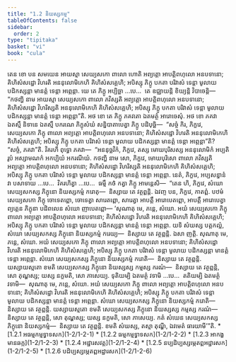 ```yaml
---
title: "1.2 និយស្សកម្ម"
tableOfContents: false
sidebar:
  order: 2
type: "tipitaka"
basket: "vi"
book: "cula"
---
```



<DynamicBreadcrumb />

<Division number="11" book="cula">

<Paragraph number="61" book="cula">
តេន ខោ បន សមយេន អាយស្មា សេយ្យសកោ ពាលោ ហោតិ អព្យត្តោ អាបត្តិពហុលោ អនបទានោ; គិហិសំសដ្ឋោ វិហរតិ អននុលោមិកេហិ គិហិសំសគ្គេហិ; អបិស្សុ ភិក្ខូ បកតា បរិវាសំ ទេន្តា មូលាយ បដិកស្សន្តា មានត្តំ ទេន្តា អព្ភេន្តា. យេ តេ ភិក្ខូ អប្បិច្ឆា …បេ…  តេ ឧជ្ឈាយន្តិ ខិយ្យន្តិ វិបាចេន្តិ—  “កថញ្ហិ នាម អាយស្មា សេយ្យសកោ ពាលោ ភវិស្សតិ អព្យត្តោ អាបត្តិពហុលោ អនបទានោ; គិហិសំសដ្ឋោ វិហរិស្សតិ អននុលោមិកេហិ គិហិសំសគ្គេហិ; អបិស្សុ ភិក្ខូ បកតា បរិវាសំ ទេន្តា មូលាយ បដិកស្សន្តា មានត្តំ ទេន្តា អព្ភេន្តា”តិ. អថ ខោ តេ ភិក្ខូ ភគវតោ ឯតមត្ថំ អារោចេសុំ.


</Paragraph>

<Paragraph number="62" book="cula">
អថ ខោ ភគវា ឯតស្មឹ និទានេ ឯតស្មឹ បករណេ ភិក្ខុសំឃំ សន្និបាតាបេត្វា ភិក្ខូ បដិបុច្ឆិ—  “សច្ចំ កិរ, ភិក្ខវេ, សេយ្យសកោ ភិក្ខុ ពាលោ អព្យត្តោ អាបត្តិពហុលោ អនបទានោ; គិហិសំសដ្ឋោ វិហរតិ អននុលោមិកេហិ គិហិសំសគ្គេហិ; អបិស្សុ ភិក្ខូ បកតា បរិវាសំ ទេន្តា មូលាយ បដិកស្សន្តា មានត្តំ ទេន្តា អព្ភេន្តា”តិ? “សច្ចំ, ភគវា”តិ. វិគរហិ ពុទ្ធោ ភគវា—  “អននុច្ឆវិកំ, ភិក្ខវេ, តស្ស មោឃបុរិសស្ស អននុលោមិកំ អប្បតិរូបំ អស្សាមណកំ អកប្បិយំ អករណីយំ. កថញ្ហិ នាម សោ, ភិក្ខវេ, មោឃបុរិសោ ពាលោ ភវិស្សតិ អព្យត្តោ អាបត្តិពហុលោ អនបទានោ; គិហិសំសដ្ឋោ វិហរិស្សតិ អននុលោមិកេហិ គិហិសំសគ្គេហិ; អបិស្សុ ភិក្ខូ បកតា បរិវាសំ ទេន្តា មូលាយ បដិកស្សន្តា មានត្តំ ទេន្តា អព្ភេន្តា. នេតំ, ភិក្ខវេ, អប្បសន្នានំ វា បសាទាយ …បេ…  វិគរហិត្វា …បេ…  ធម្មឹ កថំ កត្វា ភិក្ខូ អាមន្តេសិ—  “តេន ហិ, ភិក្ខវេ, សំឃោ សេយ្យសកស្ស ភិក្ខុនោ និយស្សកម្មំ ករោតុ—  និស្សាយ តេ វត្ថព្ពន្តិ. ឯវញ្ច បន, ភិក្ខវេ, កាតព្ពំ. បឋមំ សេយ្យសកោ ភិក្ខុ ចោទេតព្ពោ, ចោទេត្វា សារេតព្ពោ, សារេត្វា អាបត្តឹ អារោបេតព្ពោ, អាបត្តឹ អារោបេត្វា ព្យត្តេន ភិក្ខុនា បដិពលេន សំឃោ ញាបេតព្ពោ—


</Paragraph>

</Division>
<Division number="12" book="cula">

<Paragraph number="63" book="cula">
‘សុណាតុ មេ, ភន្តេ, សំឃោ. អយំ សេយ្យសកោ ភិក្ខុ ពាលោ អព្យត្តោ អាបត្តិពហុលោ អនបទានោ; គិហិសំសដ្ឋោ វិហរតិ អននុលោមិកេហិ គិហិសំសគ្គេហិ; អបិស្សុ ភិក្ខូ បកតា បរិវាសំ ទេន្តា មូលាយ បដិកស្សន្តា មានត្តំ ទេន្តា អព្ភេន្តា. យទិ សំឃស្ស បត្តកល្លំ, សំឃោ សេយ្យសកស្ស ភិក្ខុនោ និយស្សកម្មំ ករេយ្យ—  និស្សាយ តេ វត្ថព្ពន្តិ. ឯសា ញត្តិ.


</Paragraph>

<Paragraph number="64" book="cula">
សុណាតុ មេ, ភន្តេ, សំឃោ. អយំ សេយ្យសកោ ភិក្ខុ ពាលោ អព្យត្តោ អាបត្តិពហុលោ អនបទានោ; គិហិសំសដ្ឋោ វិហរតិ អននុលោមិកេហិ គិហិសំសគ្គេហិ; អបិស្សុ ភិក្ខូ បកតា បរិវាសំ ទេន្តា មូលាយ បដិកស្សន្តា មានត្តំ ទេន្តា អព្ភេន្តា. សំឃោ សេយ្យសកស្ស ភិក្ខុនោ និយស្សកម្មំ ករោតិ—  និស្សាយ តេ វត្ថព្ពន្តិ. យស្សាយស្មតោ ខមតិ សេយ្យសកស្ស ភិក្ខុនោ និយស្សស្ស កម្មស្ស ករណំ—  និស្សាយ តេ វត្ថព្ពន្តិ, សោ តុណ្ហស្ស; យស្ស នក្ខមតិ, សោ ភាសេយ្យ.


</Paragraph>

<Paragraph number="65" book="cula">
ទុតិយម្បិ ឯតមត្ថំ វទាមិ …បេ…  តតិយម្បិ ឯតមត្ថំ វទាមិ—  សុណាតុ មេ, ភន្តេ, សំឃោ. អយំ សេយ្យសកោ ភិក្ខុ ពាលោ អព្យត្តោ អាបត្តិពហុលោ អនបទានោ; គិហិសំសដ្ឋោ វិហរតិ អននុលោមិកេហិ គិហិសំសគ្គេហិ; អបិស្សុ ភិក្ខូ បកតា បរិវាសំ ទេន្តា មូលាយ បដិកស្សន្តា មានត្តំ ទេន្តា អព្ភេន្តា. សំឃោ សេយ្យសកស្ស ភិក្ខុនោ និយស្សកម្មំ ករោតិ—  និស្សាយ តេ វត្ថព្ពន្តិ. យស្សាយស្មតោ ខមតិ សេយ្យសកស្ស ភិក្ខុនោ និយស្សស្ស កម្មស្ស ករណំ—  និស្សាយ តេ វត្ថព្ពន្តិ, សោ តុណ្ហស្ស; យស្ស នក្ខមតិ, សោ ភាសេយ្យ.


</Paragraph>

<Paragraph number="66" book="cula">
កតំ សំឃេន សេយ្យសកស្ស ភិក្ខុនោ និយស្សកម្មំ—  និស្សាយ តេ វត្ថព្ពន្តិ. ខមតិ សំឃស្ស, តស្មា តុណ្ហី, ឯវមេតំ ធារយាមី’”តិ.

</Paragraph>
</Division>

<TableOfContents book="cula" section="1.2">
* [1.2.1 អធម្មកម្មទ្វាទសក](1-2/1-2-1)
* [1.2.2 ធម្មកម្មទ្វាទសក](1-2/1-2-2)
* [1.2.3 អាកង្ខមានឆក្ក](1-2/1-2-3)
* [1.2.4 អដ្ឋារសវត្ត](1-2/1-2-4)
* [1.2.5 នប្បដិប្បស្សម្ភេតព្ពអដ្ឋារសក](1-2/1-2-5)
* [1.2.6 បដិប្បស្សម្ភេតព្ពអដ្ឋារសក](1-2/1-2-6)
</TableOfContents>